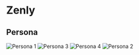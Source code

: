 # Zenly
## Persona
![Persona 1](assets/zenly/Persona 1.jpg)
![Persona 3](assets/zenly/Persona -- Zenly.png)
![Persona 4](assets/zenly/persona1.png)
![Persona 2](assets/zenly/Persona 2.jpg)
